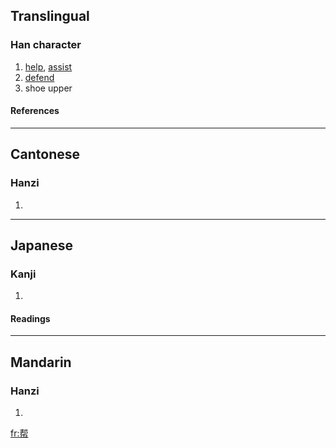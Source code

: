 {{see|幫}}

==Translingual==
===Han character===
{{Han char|rn=50|rad=巾|as=07|sn=10|four=|canj=[[手]][[中]][[中]][[月]] (QLLB)}}
# [[help]], [[assist]]
# [[defend]]
# shoe upper
====References====
{{Han ref|kx=0332.121|dkj=08928|dj=0637.130|hdz=10736.050|uh=5E2E|ud=24110}}
----
==Cantonese==
===Hanzi===
{{yue-hanzi|jyut=|y=bong1}}
# {{defn|Cantonese}}
----
==Japanese==
===Kanji===
{{ja-kanji|grade=|rs=巾07}}
# {{defn|Japanese}} 
====Readings====
{{ja-readings|on=[[ほう]] (hō)|kun=[[たすける]] (tasukeru)}}
----

==Mandarin==
===Hanzi===
{{cmn-hanzi|tra=幫|pin=[[bāng]] ([[bang1]])|wg=pang<sup>1</sup>}}
# {{defn|Mandarin}}

[[fr:帮]]